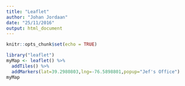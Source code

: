 ```yaml
---
title: "Leaflet"
author: "Johan Jordaan"
date: "25/11/2016"
output: html_document
---
```


```r
knitr::opts_chunk$set(echo = TRUE)
```

```r
library("leaflet")
myMap <- leaflet() %>% 
  addTiles() %>%
  addMarkers(lat=39.2980803,lng=-76.5898801,popup="Jef's Office")
myMap
```


